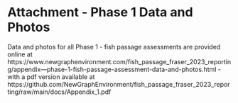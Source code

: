# **Attachment - Phase 1 Data and Photos** {-#attach-pdf-phase1-dat}

Data and photos for all Phase 1 - fish passage assessments are provided online at https://www.newgraphenvironment.com/fish_passage_fraser_2023_reporting/appendix---phase-1-fish-passage-assessment-data-and-photos.html
- with a pdf version available at https://github.com/NewGraphEnvironment/fish_passage_fraser_2023_reporting/raw/main/docs/Appendix_1.pdf

